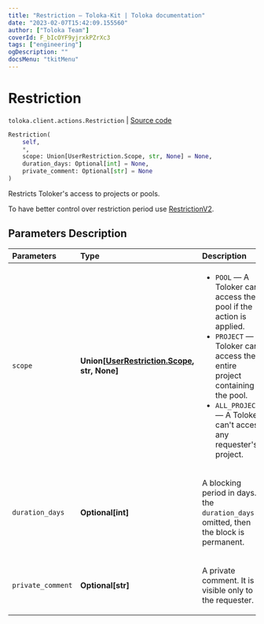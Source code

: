 ```yaml
---
title: "Restriction — Toloka-Kit | Toloka documentation"
date: "2023-02-07T15:42:09.155560"
author: ["Toloka Team"]
coverId: F_bIcOYF9yjrxkPZrXc3
tags: ["engineering"]
ogDescription: ""
docsMenu: "tkitMenu"
---
```


# Restriction
`toloka.client.actions.Restriction` | [Source code](https://github.com/Toloka/toloka-kit/blob/v1.1.3/src/client/actions.py#L38)

```python
Restriction(
    self,
    *,
    scope: Union[UserRestriction.Scope, str, None] = None,
    duration_days: Optional[int] = None,
    private_comment: Optional[str] = None
)
```

Restricts Toloker's access to projects or pools.

To have better control over restriction period use [RestrictionV2](/docs-new/toloka-kit/reference/toloka.client.actions.RestrictionV2).

## Parameters Description

| Parameters | Type | Description |
| :----------| :----| :-----------|
`scope`|**Union\[[UserRestriction.Scope](/docs-new/toloka-kit/reference/toloka.client.user_restriction.UserRestriction.Scope), str, None\]**|<ul> <li>`POOL` — A Toloker can&#x27;t access the pool if the action is applied.</li> <li>`PROJECT` — A Toloker can&#x27;t access the entire project containing the pool.</li> <li>`ALL_PROJECTS` — A Toloker can&#x27;t access any requester&#x27;s project.</li> </ul>
`duration_days`|**Optional\[int\]**|<p>A blocking period in days. If the `duration_days` is omitted, then the block is permanent.</p>
`private_comment`|**Optional\[str\]**|<p>A private comment. It is visible only to the requester.</p>
